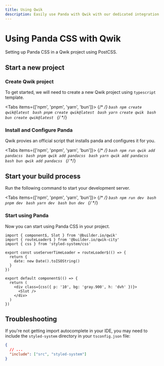 ```yaml
---
title: Using Qwik
description: Easily use Panda with Qwik with our dedicated integration.
---
```


# Using Panda CSS with Qwik

Setting up Panda CSS in a Qwik project using PostCSS.

## Start a new project

<Steps>

### Create Qwik project

To get started, we will need to create a new Qwik project using `typescript` template.

<Tabs items={['npm', 'pnpm', 'yarn', 'bun']}>
  {/* <!-- prettier-ignore-start --> */}
  <Tab>
    ```bash
    npm create qwik@latest
    ```
  </Tab>
  <Tab>
    ```bash
    pnpm create qwik@latest
    ```
  </Tab>
  <Tab>
    ```bash
    yarn create qwik
    ```
  </Tab>
  <Tab>
    ```bash
    bun create qwik@latest
    ```
  </Tab>
  {/* <!-- prettier-ignore-end --> */}
</Tabs>

### Install and Configure Panda

Qwik provies an official script that installs panda and configures it for you.

<Tabs items={['npm', 'pnpm', 'yarn', 'bun']}>
  {/* <!-- prettier-ignore-start --> */}
  <Tab>
    ```bash
    npm run qwik add pandacss
    ```
  </Tab>
  <Tab>
    ```bash
    pnpm qwik add pandacss
    ```
  </Tab>
  <Tab>
    ```bash
    yarn qwik add pandacss
    ```
  </Tab>
  <Tab>
    ```bash
    bun qwik add pandacss
    ```
  </Tab>
  {/* <!-- prettier-ignore-end --> */}
</Tabs>

## Start your build process

Run the following command to start your development server.

<Tabs items={['npm', 'pnpm', 'yarn', 'bun']}>
  {/* <!-- prettier-ignore-start --> */}
  <Tab>
    ```bash
    npm run dev
    ```
  </Tab>
  <Tab>
    ```bash
    pnpm dev
    ```
  </Tab>
  <Tab>
    ```bash
    yarn dev
    ```
  </Tab>
  <Tab>
    ```bash
    bun dev
    ```
  </Tab>
  {/* <!-- prettier-ignore-end --> */}
</Tabs>

### Start using Panda

Now you can start using Panda CSS in your project.

```tsx filename="src/routes/layout.tsx"
import { component$, Slot } from '@builder.io/qwik'
import { routeLoader$ } from '@builder.io/qwik-city'
import { css } from 'styled-system/css'

export const useServerTimeLoader = routeLoader$(() => {
  return {
    date: new Date().toISOString()
  }
})

export default component$(() => {
  return (
    <div class={css({ p: '10', bg: 'gray.900', h: 'dvh' })}>
      <Slot />
    </div>
  )
})
```

</Steps>

## Troubleshooting

If you're not getting import autocomplete in your IDE, you may need to include the `styled-system` directory in your `tsconfig.json` file:

```json filename="tsconfig.json"
{
  // ...
  "include": ["src", "styled-system"]
}
```
